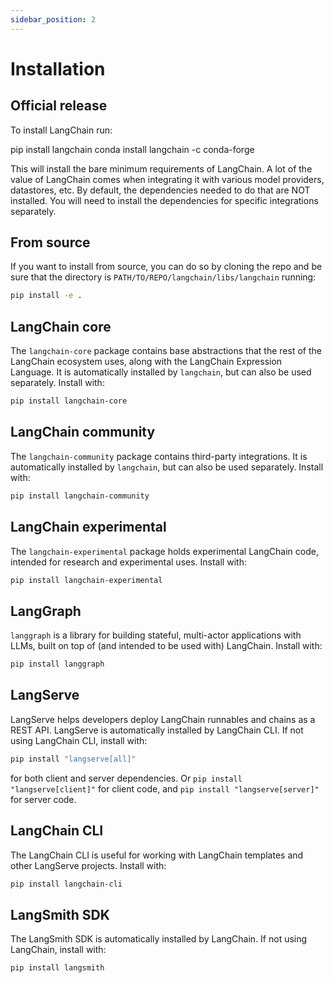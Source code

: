 ```yaml
---
sidebar_position: 2
---
```


# Installation

## Official release

To install LangChain run:


<Tabs>
  <TabItem value="pip" label="Pip" default>
    <CodeBlock language="bash">pip install langchain</CodeBlock>
  </TabItem>
  <TabItem value="conda" label="Conda">
    <CodeBlock language="bash">
      conda install langchain -c conda-forge
    </CodeBlock>
  </TabItem>
</Tabs>

This will install the bare minimum requirements of LangChain.
A lot of the value of LangChain comes when integrating it with various model providers, datastores, etc.
By default, the dependencies needed to do that are NOT installed. You will need to install the dependencies for specific integrations separately.

## From source

If you want to install from source, you can do so by cloning the repo and be sure that the directory is `PATH/TO/REPO/langchain/libs/langchain` running:

```bash
pip install -e .
```

## LangChain core

The `langchain-core` package contains base abstractions that the rest of the LangChain ecosystem uses, along with the LangChain Expression Language. It is automatically installed by `langchain`, but can also be used separately. Install with:

```bash
pip install langchain-core
```

## LangChain community

The `langchain-community` package contains third-party integrations. It is automatically installed by `langchain`, but can also be used separately. Install with:

```bash
pip install langchain-community
```

## LangChain experimental

The `langchain-experimental` package holds experimental LangChain code, intended for research and experimental uses.
Install with:

```bash
pip install langchain-experimental
```

## LangGraph

`langgraph` is a library for building stateful, multi-actor applications with LLMs, built on top of (and intended to be used with) LangChain.
Install with:

```bash
pip install langgraph
```

## LangServe

LangServe helps developers deploy LangChain runnables and chains as a REST API.
LangServe is automatically installed by LangChain CLI.
If not using LangChain CLI, install with:

```bash
pip install "langserve[all]"
```

for both client and server dependencies. Or `pip install "langserve[client]"` for client code, and `pip install "langserve[server]"` for server code.

## LangChain CLI

The LangChain CLI is useful for working with LangChain templates and other LangServe projects.
Install with:

```bash
pip install langchain-cli
```

## LangSmith SDK

The LangSmith SDK is automatically installed by LangChain.
If not using LangChain, install with:

```bash
pip install langsmith
```

